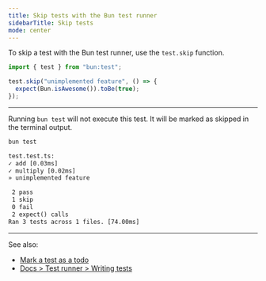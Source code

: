 ---
title: Skip tests with the Bun test runner
sidebarTitle: Skip tests
mode: center
---

To skip a test with the Bun test runner, use the `test.skip` function.

```ts test.ts icon="/icons/typescript.svg"
import { test } from "bun:test";

test.skip("unimplemented feature", () => {
  expect(Bun.isAwesome()).toBe(true);
});
```

---

Running `bun test` will not execute this test. It will be marked as skipped in the terminal output.

```sh terminal icon="terminal"
bun test
```

```txt
test.test.ts:
✓ add [0.03ms]
✓ multiply [0.02ms]
» unimplemented feature

 2 pass
 1 skip
 0 fail
 2 expect() calls
Ran 3 tests across 1 files. [74.00ms]
```

---

See also:

- [Mark a test as a todo](/guides/test/todo-tests)
- [Docs > Test runner > Writing tests](https://bun.sh/docs/test/writing)
